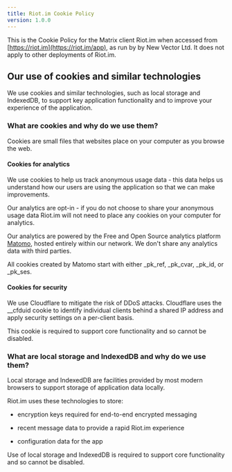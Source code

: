 ```yaml
---
title: Riot.im Cookie Policy
version: 1.0.0
---
```


This is the Cookie Policy for the Matrix client Riot.im when accessed from [https://riot.im](https://riot.im/app), as run by by New Vector Ltd. It does not apply to other deployments of Riot.im.

## Our use of cookies and similar technologies

We use cookies and similar technologies, such as local storage and IndexedDB, to support key application functionality and to improve your experience of the application.

### What are cookies and why do we use them?

Cookies are small files that websites place on your computer as you browse the web.

#### Cookies for analytics

We use cookies to help us track anonymous usage data - this data helps us understand how our users are using the application so that we can make improvements.

Our analytics are opt-in - if you do not choose to share your anonymous usage data Riot.im will not need to place any cookies on your computer for analytics.

Our analytics are powered by the Free and Open Source analytics platform [Matomo](https://matomo.org/), hosted entirely within our network. We don't share any analytics data with third parties.

All cookies created by Matomo start with either  _pk_ref, _pk_cvar, _pk_id, or _pk_ses.

#### Cookies for security

We use Cloudflare to mitigate the risk of DDoS attacks. Cloudflare uses the __cfduid cookie to identify individual clients behind a shared IP address and apply security settings on a per-client basis.

This cookie is required to support core functionality and so cannot be disabled.

### What are local storage and IndexedDB and why do we use them?

Local storage and IndexedDB are facilities provided by most modern browsers to support storage of application data locally.

Riot.im uses these technologies to store:

* encryption keys required for end-to-end encrypted messaging

* recent message data to provide a rapid Riot.im experience

* configuration data for the app

Use of local storage and IndexedDB is required to support core functionality and so cannot be disabled.

